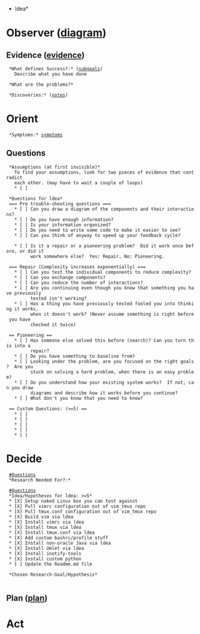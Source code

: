 *ldea*
= Observer ([[local:/home/scott/.vimrc/ooda.pdf|diagram]]) = 
== Evidence ([[evidence.top|evidence]]) ==

  *What defines Success?:* ([[subgoals.top|subgoals]])
    Describe what you have done

  *What are the problems?*

  *Discoveries:* ([[notes.top|notes]])

= Orient =
  *Symptoms:* [[symptoms.top|symptoms]]

== Questions ==

  *Assumptions (at first invisible)*
    To find your assumptions, look for two pieces of evidence that contradict
    each other. (may have to wait a couple of loops)
    * [ ] 

  *Questions for ldea*
  === Pre trouble-shooting questions ===
    * [ ] Can you draw a diagram of the components and their interactions?
    * [ ] Do you have enough information?
    * [ ] Is your information organized?
    * [ ] Do you need to write some code to make it easier to see?
    * [ ] Can you think of anyway to speed up your feedback cycle?

    * [ ] Is it a repair or a pioneering problem?  Did it work once before, or did it
          work somewhere else?  Yes: Repair, No: Pioneering.

  === Repair (Complexity increases exponentially) ===
    * [ ] Can you test the individual components to reduce complexity?
    * [ ] Can you exchange components?
    * [ ] Can you reduce the number of interactions?
    * [ ] Are you continuing even though you know that something you have previously
          tested isn't working?
    * [ ] Has a thing you have previously tested fooled you into thinking it works,
          when it doesn't work? (Never assume something is right before you have
          checked it twice)

  == Pioneering ==
    * [ ] Has someone else solved this before (search)? Can you turn this into a
          repair?
    * [ ] Do you have something to baseline from?
    * [ ] Looking under the problem, are you focused on the right goals?  Are you
          stuck on solving a hard problem, when there is an easy problem?
    * [ ] Do you understand how your existing system works?  If not, can you draw
          diagrams and describe how it works before you continue?
    * [ ] What don't you know that you need to know?

  == Custom Questions: (>=5) ==
    * [ ] 
    * [ ] 
    * [ ] 
    * [ ] 
    * [ ] 

= Decide =
  [[#Questions]]
  *Research Needed For?:*


  [[#Questions]]
  *Idea/Hypotheses for ldea: >=5*
  * [X] Setup naked Linux box you can test against
  * [X] Pull vimrc configuration out of vim_tmux repo
  * [X] Pull tmux.conf configuration out of vim_tmux repo
  * [X] Build vim via ldea
  * [X] Install vimrc via ldea
  * [X] Install tmux via ldea
  * [X] Install tmux.conf via ldea
  * [X] Add custom bashrc/profile stuff
  * [X] Install non-oracle Java via ldea
  * [X] Install Umlet via ldea
  * [X] Install inotify-tools
  * [X] Install custom python
  * [ ] Update the Readme.md file

  *Chosen Research-Goal/Hypothesis*
    

== Plan ([[plan.top|plan]]) ==

= Act =
  


